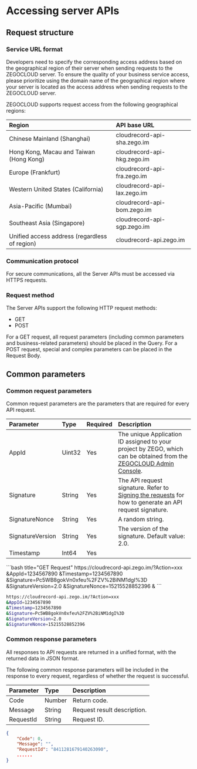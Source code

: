 
# Accessing server APIs

## Request structure

### Service URL format

Developers need to specify the corresponding access address based on the geographical region of their server when sending requests to the ZEGOCLOUD server.
<Warning title="Warning">
To ensure the quality of your business service access, please prioritize using the domain name of the geographical region where your server is located as the access address when sending requests to the ZEGOCLOUD server.
</Warning>

ZEGOCLOUD supports request access from the following geographical regions:

| Region | API base URL |
| :-- | :-- | 
| Chinese Mainland (Shanghai) | cloudrecord-api-sha.zego.im |
| Hong Kong, Macau and Taiwan (Hong Kong) | cloudrecord-api-hkg.zego.im |
| Europe (Frankfurt) | cloudrecord-api-fra.zego.im |
| Western United States (California) | cloudrecord-api-lax.zego.im |
| Asia-Pacific (Mumbai) | cloudrecord-api-bom.zego.im |
| Southeast Asia (Singapore) | cloudrecord-api-sgp.zego.im |
| Unified access address (regardless of region) | cloudrecord-api.zego.im |

### Communication protocol

For secure communications, all the Server APIs must be accessed via HTTPS requests.

### Request method

The Server APIs support the following HTTP request methods:
- GET
- POST

<Note title="Note">
For a GET request, all request parameters (including common parameters and business-related parameters) should be placed in the Query. For a POST request,  special and complex parameters can be placed in the Request Body.
</Note>

## Common parameters

### Common request parameters 

Common request parameters are the parameters that are required for every API request. 

| Parameter | Type | Required | Description |
| :-- | :-- | :-- | :-- | 
| AppId | Uint32 | Yes | The unique Application ID assigned to your project by ZEGO, which can be obtained from the <a target="_blank" href="https://console.zegocloud.com">ZEGOCLOUD Admin Console</a>. |
| Signature | String | Yes | The API request signature. Refer to <a href="#signing-the-requests">Signing the requests</a> for how to generate an API request signature. |
| SignatureNonce | String | Yes | A random string. |
| SignatureVersion | String | Yes | The version of the signature. Default value: 2.0. |
| Timestamp | Int64 | Yes |


<CodeGroup>
```bash title="GET Request"
https://cloudrecord-api.zego.im/?Action=xxx
&AppId=1234567890
&Timestamp=1234567890
&Signature=Pc5WB8gokVn0xfeu%2FZV%2BiNM1dgI%3D
&SignatureVersion=2.0
&SignatureNonce=15215528852396
&<Non-common Request Parameters>
```

```bash title="POST Request"
https://cloudrecord-api.zego.im/?Action=xxx
&AppId=1234567890
&Timestamp=1234567890
&Signature=Pc5WB8gokVn0xfeu%2FZV%2BiNM1dgI%3D
&SignatureVersion=2.0
&SignatureNonce=15215528852396
```
</CodeGroup>

### Common response parameters

All responses to API requests are returned in a unified format, with the returned data in JSON format.

The following common response parameters will be included in the response to every request, regardless of whether the request is successful.

| Parameter | Type | Description |
| :-- | :-- | :-- | 
| Code | Number | Return code. |
| Message | String | Request result description. |
| RequestId | String | Request ID. |

```json title="Sample response"
{
    "Code": 0,
    "Message": "",
    "RequestId": "8411281679140263090",
    ......
}
```

<SigningTheRequest />
